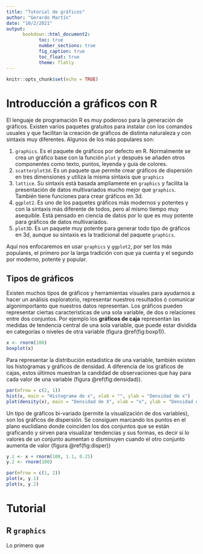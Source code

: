 ```yaml
---
title: "Tutorial de gráficos"
author: "Gerardo Martín"
date: "10/2/2021"
output: 
      bookdown::html_document2:
            toc: true 
            number_sections: true
            fig_caption: true
            toc_float: true
            theme: flatly
---
```


```r
knitr::opts_chunk$set(echo = TRUE)
```

# Introducción a gráficos con R

El lenguaje de programación R es muy poderoso para la generación de gráficos. Existen varios paquetes gratuitos para instalar con los comandos usuales y que facilitan la creación de gráficos de distinta naturaleza y con sintaxis muy diferentes. Algunos de los más populares son:

1. `graphics`. Es el paquete de gráficos por defecto en R. Normalmente se crea un gráfico base con la función `plot` y después se añaden otros componentes como texto, puntos, leyenda y guía de colores.
2. `scatterplot3d`. Es un paquete que permite crear gráficos de dispersión en tres dimensiones y utiliza la misma sintaxis que `graphics`
3. `lattice`. Su sintaxis está basada ampliamente en `graphics` y facilita la presentación de datos multivariados mucho mejor que `graphics`. También tiene funciones para crear gráficos en 3d.
4. `ggplot2`. Es uno de los paquetes gráficos más modernos y potentes y con la sintaxis más diferente de todos, pero al mismo tiempo muy asequible. Está pensado en ciencia de datos por lo que es muy potente para gráficos de datos multivariados.
5. `plot3D`. Es un paquete muy potente para generar todo tipo de gráficos en 3d, aunque su sintaxis es la tradicional del paquete `graphics`.

Aquí nos enfocaremos en usar `graphics` y `ggplot2`, por ser los más populares, el primero por la larga tradición con que ya cuenta y el segundo por moderno, potente y popular.

## Tipos de gráficos

Existen muchos tipos de gráficos y herramientas visuales para ayudarnos a hacer un análisis exploratorio, representar nuestros resultados ó comunicar algonimportanto que nuestros datos representan. Los gráficos pueden representar ciertas características de una sola variable, de dos o relaciones entre dos conjuntos. Por ejemplo los **gráficos de caja** representan las medidas de tendencia central de una sola variable, que puede estar dividida en categorías o niveles de otra variable (figura \@ref(fig:boxp1)).

```r
x <- rnorm(100)
boxplot(x)
```

Para representar la distribución estadística de una variable, también existen los histogramas y gráficos de densidad. A diferencia de los gráficos de cajas, estos últimos muestran la candidad de observaciones que hay para cada valor de una variable (figura \@ref(fig:densidad)).

```r
par(mfrow = c(2, 1))
hist(x, main = "Histograma de x", xlab = "", ylab = "Densidad de x")
plot(density(x), main = "Densidad de X", xlab = "x", ylab = "Densidad de x")
```

Un tipo de gráficos bi-variado (permite la visualización de dos variables), son los gráficos de dispersión. Se consiguen marcando los puntos en el plano euclidiano donde coinciden los dos conjuntos que se están graficando y sirven para visualizar tendencias y sus formas, es decir si lo valores de un conjunto aumentan o disminuyen cuando el otro conjunto aumenta de valor (figura \@ref(fig:disper))

```r
y.1 <- x + rnorm(100, 1.1, 0.25)
y.2 <- rnorm(100)

par(mfrow = c(1, 2))
plot(x, y.1)
plot(x, y.2)
```


# Tutorial


## R `graphics`

Lo primero que